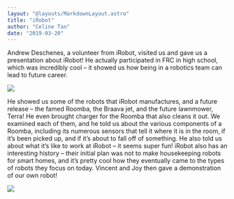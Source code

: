 ```yaml
---
layout: "@layouts/MarkdownLayout.astro"
title: "iRobot"
author: "Celine Tan"
date: "2019-03-20"
---
```


Andrew Deschenes, a volunteer from iRobot, visited us and gave us a presentation about iRobot! He actually participated in FRC in high school, which was incredibly cool – it showed us how being in a robotics team can lead to future career.

![](/images/IMG_7737.jpg)

He showed us some of the robots that iRobot manufactures, and a future release – the famed Roomba, the Braava jet, and the future lawnmower, Terra! He even brought charger for the Roomba that also cleans it out. We examined each of them, and he told us about the various components of a Roomba, including its numerous sensors that tell it where it is in the room, if it’s been picked up, and if it’s about to fall off of something. He also told us about what it’s like to work at iRobot – it seems super fun! iRobot also has an interesting history – their initial plan was not to make housekeeping robots for smart homes, and it’s pretty cool how they eventually came to the types of robots they focus on today. Vincent and Joy then gave a demonstration of our own robot!

![](/images/IMG_7748-1.jpg)
